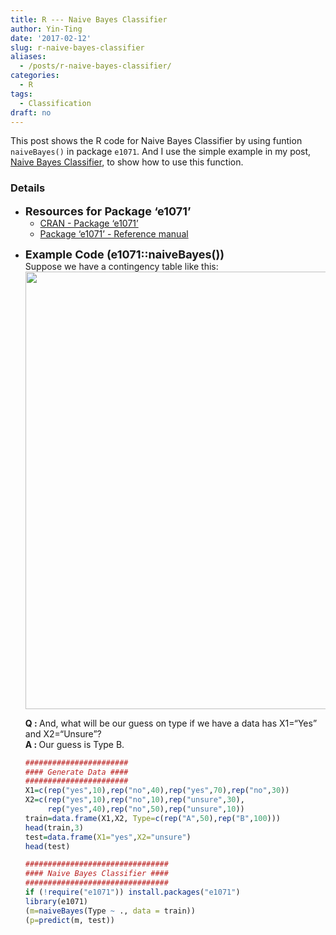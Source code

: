 ```yaml
---
title: R --- Naive Bayes Classifier
author: Yin-Ting
date: '2017-02-12'
slug: r-naive-bayes-classifier
aliases: 
  - /posts/r-naive-bayes-classifier/
categories:
  - R
tags:
  - Classification
draft: no
---
```


This post shows the R code for Naive Bayes Classifier by using funtion `naiveBayes()` in package `e1071`. And I use the simple example in my post, <a href="/posts/naive-bayes-classifier/">Naive Bayes Classifier</a>, to show how to use this function.

### Details
* **<font size="4">Resources for Package 'e1071'</font>** 
    * [CRAN - Package 'e1071'](https://cran.r-project.org/web/packages/e1071/index.html)
    * [Package ‘e1071’ - Reference manual](https://cran.r-project.org/web/packages/e1071/e1071.pdf)

\newline

* **<font size="4"> Example Code (e1071::naiveBayes())</font>** <br />
    Suppose we have a contingency table like this:
<img src="/posts/2017-02-12-r-naive-bayes-classifier/table_nbc_2.png" style="width:700px"/>

    **Q : ** And, what will be our guess on type if we have a data has X1="Yes" and X2="Unsure"? <br />
    **A : ** Our guess is Type B.

    ```r
    #######################
    #### Generate Data ####
    #######################
    X1=c(rep("yes",10),rep("no",40),rep("yes",70),rep("no",30))
    X2=c(rep("yes",10),rep("no",10),rep("unsure",30),
         rep("yes",40),rep("no",50),rep("unsure",10))
    train=data.frame(X1,X2, Type=c(rep("A",50),rep("B",100)))
    head(train,3)
    test=data.frame(X1="yes",X2="unsure")
    head(test)
    
    ################################
    #### Naive Bayes Classifier ####
    ################################
    if (!require("e1071")) install.packages("e1071")
    library(e1071)
    (m=naiveBayes(Type ~ ., data = train))
    (p=predict(m, test))
    ```
